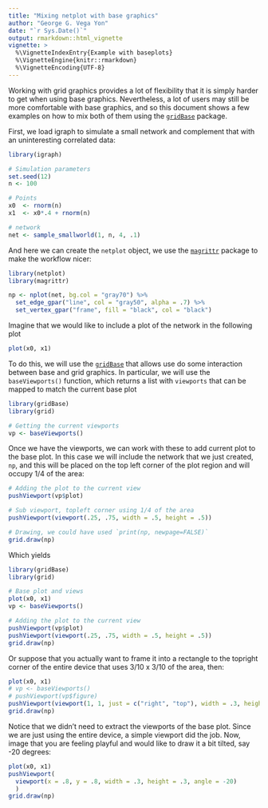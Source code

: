 ```yaml
---
title: "Mixing netplot with base graphics"
author: "George G. Vega Yon"
date: "`r Sys.Date()`"
output: rmarkdown::html_vignette
vignette: >
  %\VignetteIndexEntry{Example with baseplots}
  %\VignetteEngine{knitr::rmarkdown}
  %\VignetteEncoding{UTF-8}
---
```


Working with grid graphics provides a lot of flexibility that it is simply harder to get when using base graphics. Nevertheless, a lot of users may still be more comfortable with base graphics, and so this document shows a few examples on how to mix both of them using the [`gridBase`](https://cran.r-project.org/package=gridBase) package.

First, we load igraph to simulate a small network and complement that with an uninteresting correlated data:

```r
library(igraph)

# Simulation parameters
set.seed(12)
n <- 100

# Points
x0  <- rnorm(n)
x1  <- x0*.4 + rnorm(n)

# network
net <- sample_smallworld(1, n, 4, .1)
```

And here we can create the `netplot` object, we use the [`magrittr`](https://cran.r-project.org/package=magrittr) package to make the workflow nicer:

```r
library(netplot)
library(magrittr)

np <- nplot(net, bg.col = "gray70") %>%
  set_edge_gpar("line", col = "gray50", alpha = .7) %>%
  set_vertex_gpar("frame", fill = "black", col = "black")
```

Imagine that we would like to include a plot of the network in the following plot

```r
plot(x0, x1)
```
 
To do this, we will use the [`gridBase`](https://cran.r-project.org/package=gridBase) that allows use do some interaction between base and grid graphics. In particular, we will use the `baseViewports()` function, which returns a list with `viewports` that can be mapped to match the current base plot
 
```r
library(gridBase)
library(grid)

# Getting the current viewports
vp <- baseViewports() 
```

Once we have the viewports, we can work with these to add current plot to the base plot. In this case we will include the network that we just created, `np`, and this will be placed on the top left corner of the plot region and will occupy 1/4 of the area:

```r
# Adding the plot to the current view
pushViewport(vp$plot)

# Sub viewport, topleft corner using 1/4 of the area
pushViewport(viewport(.25, .75, width = .5, height = .5)) 

# Drawing, we could have used `print(np, newpage=FALSE)`
grid.draw(np)
```
Which yields

```r
library(gridBase)
library(grid)

# Base plot and views
plot(x0, x1)
vp <- baseViewports() 

# Adding the plot to the current view
pushViewport(vp$plot)
pushViewport(viewport(.25, .75, width = .5, height = .5))
grid.draw(np)
```

Or suppose that you actually want to frame it into a rectangle to the topright corner of the entire device that uses 3/10 x 3/10 of the area, then:

```r
plot(x0, x1)
# vp <- baseViewports() 
# pushViewport(vp$figure)
pushViewport(viewport(1, 1, just = c("right", "top"), width = .3, height = .3))
grid.draw(np)
```

Notice that we didn't need to extract the viewports of the base plot. Since we are just using the entire device, a simple viewport did the job. Now, image that you are feeling playful and would like to draw it a bit tilted, say -20 degrees:


```r
plot(x0, x1)
pushViewport(
  viewport(x = .8, y = .8, width = .3, height = .3, angle = -20)
  )
grid.draw(np)
```


